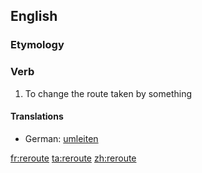 ==English==

===Etymology===
{{prefix|re|route}}

===Verb===
{{en-verb|rerout|ing}}

# To change the route taken by something

====Translations====
{{trans-top|to change the route taken by something}}
*German: [[umleiten]]
{{trans-mid}}
{{trans-bottom}}

[[fr:reroute]]
[[ta:reroute]]
[[zh:reroute]]
